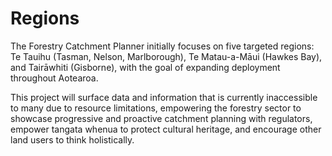 # Regions

The Forestry Catchment Planner initially focuses on five targeted regions: Te Tauihu (Tasman, Nelson, Marlborough), Te Matau-a-Māui (Hawkes Bay), and Tairāwhiti (Gisborne), with the goal of expanding deployment throughout Aotearoa.

This project will surface data and information that is currently inaccessible to many due to resource limitations, empowering the forestry sector to showcase progressive and proactive catchment planning with regulators, empower tangata whenua to protect cultural heritage, and encourage other land users to think holistically.
